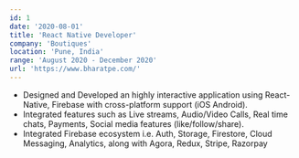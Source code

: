 ```yaml
---
id: 1
date: '2020-08-01'
title: 'React Native Developer'
company: 'Boutiques'
location: 'Pune, India'
range: 'August 2020 - December 2020'
url: 'https://www.bharatpe.com/'
---
```


- Designed and Developed an highly interactive application using React-Native,
  Firebase with cross-platform support (iOS Android).
- Integrated features such as Live streams, Audio/Video Calls, Real time chats,
  Payments, Social media features (like/follow/share).
- Integrated Firebase ecosystem i.e. Auth, Storage, Firestore, Cloud Messaging,
  Analytics, along with Agora, Redux, Stripe, Razorpay
